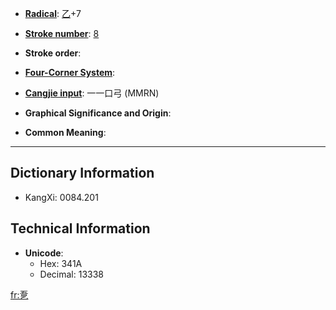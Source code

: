 * '''[[Index:Chinese radical| Radical]]''': [[Index:Chinese radical/乙|乙]]+7

* '''[[Index:Chinese total strokes|Stroke number]]''': [[Index:Chinese total strokes/8|8]]

* '''Stroke order''': 

* '''[[Index:Chinese four corner|Four-Corner System]]''': 

* '''[[Index:Chinese Cangjie|Cangjie input]]''': 一一口弓 (MMRN)

* '''Graphical Significance and Origin''': 

* '''Common Meaning''': 

----

== Dictionary Information ==

* KangXi: 0084.201

== Technical Information ==

* '''Unicode''':
** Hex: 341A
** Decimal: 13338

[[fr:㐚]]